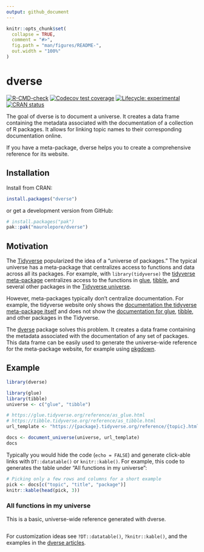 ```yaml
---
output: github_document
---
```


<!-- README.md is generated from README.Rmd. Please edit that file -->

```r
knitr::opts_chunk$set(
  collapse = TRUE,
  comment = "#>",
  fig.path = "man/figures/README-",
  out.width = "100%"
)
```

# dverse

<!-- badges: start -->
[![R-CMD-check](https://github.com/maurolepore/dverse/actions/workflows/R-CMD-check.yaml/badge.svg)](https://github.com/maurolepore/dverse/actions/workflows/R-CMD-check.yaml)
[![Codecov test coverage](https://codecov.io/gh/maurolepore/dverse/graph/badge.svg)](https://app.codecov.io/gh/maurolepore/dverse)
[![Lifecycle: experimental](https://img.shields.io/badge/lifecycle-experimental-orange.svg)](https://lifecycle.r-lib.org/articles/stages.html#experimental)
[![CRAN status](https://www.r-pkg.org/badges/version/dverse)](https://CRAN.R-project.org/package=dverse)
<!-- badges: end -->

The goal of dverse is to document a universe. It creates a data frame containing
the metadata associated with the documentation of a collection of R packages. It
allows for linking topic names to their corresponding documentation online.

If you have a meta-package, dverse helps you to create a comprehensive reference
for its website.

## Installation

Install from CRAN:

``` r
install.packages("dverse")
```

or get a development version from GitHub:

``` r
# install.packages("pak")
pak::pak("maurolepore/dverse")
```

## Motivation

The [Tidyverse](https://www.tidyverse.org/) popularized the idea of a "universe
of packages." The typical universe has a meta-package that centralizes access to
functions and data across all its packages. For example, with `library(tidyverse)` the [tidyverse
meta-package](https://tidyverse.tidyverse.org/) centralizes access to the
functions in [glue](https://glue.tidyverse.org/),
[tibble](https://tibble.tidyverse.org/), and several other packages in the
[Tidyverse universe](https://www.tidyverse.org/).

However, meta-packages typically don't centralize documentation. For example,
the tidyverse website only shows the [documentation the tidyverse meta-package
itself](https://tidyverse.tidyverse.org/reference/index.html) and does not show
the [documentation for glue](https://glue.tidyverse.org/reference/index.html),
[tibble](https://tibble.tidyverse.org/reference/index.html), and other packages
in the Tidyverse.

The [dverse](https://maurolepore.github.io/dverse/) package solves this problem.
It creates a data frame containing the metadata associated with the
documentation of any set of packages. This data frame can be easily used to
generate the universe-wide reference for the meta-package website, for example
using [pkgdown](https://pkgdown.r-lib.org/).

## Example

```r
library(dverse)

library(glue)
library(tibble)
universe <- c("glue", "tibble")

# https://glue.tidyverse.org/reference/as_glue.html
# https://tibble.tidyverse.org/reference/as_tibble.html
url_template <- "https://{package}.tidyverse.org/reference/{topic}.html"

docs <- document_universe(universe, url_template)
docs
```

Typically you would hide the code (`echo = FALSE`) and generate click-able links
with `DT::datatable()` or `knitr::kable()`. For example, this code to generates
the table under "All functions in my universe":

```r
# Picking only a few rows and columns for a short example
pick <- docs[c("topic", "title", "package")]
knitr::kable(head(pick, 3))
```

### All functions in my universe

This is a basic, universe-wide reference generated with dverse.

```r

```

For customization ideas see `?DT::datatable()`, `?knitr::kable()`, and the
examples in the [dverse
articles](https://maurolepore.github.io/dverse/articles).
